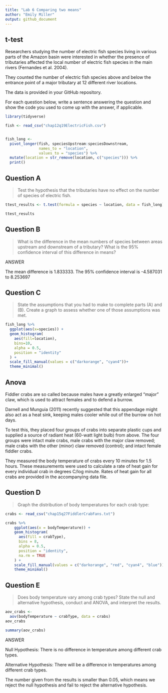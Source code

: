 ```yaml
---
title: "Lab 6 Comparing two means"
author: "Emily Miller"
output: github_document
---
```


## t-test

Researchers studying the number of electric fish species living in various parts 
of the Amazon basin were interested in whether the presence of tributaries 
affected the local number of electric fish species in the main rivers 
(Fernandes et al. 2004).

They counted the number of electric fish species above and below the entrance 
point of a major tributary at 12 different river locations.

The data is provided in your GitHub repository.

For each question below, write a sentence answering the question and show the 
code you used to come up with the answer, if applicable.

```r

library(tidyverse)

fish <- read_csv("chap12q19ElectricFish.csv")


fish_long <- 
  pivot_longer(fish, speciesUpstream:speciesDownstream,
               names_to = "location",
               values_to = "species") %>% 
  mutate(location = str_remove(location, c("species"))) %>% 
  print()


```


## Question A

> Test the hypothesis that the tributaries have no effect on the number of 
species of electric fish.

```r

ttest_results <- t.test(formula = species ~ location, data = fish_long)

ttest_results

```

## Question B

> What is the difference in the mean numbers of species between areas upstream 
and downstream of a tributary? What is the 95% confidence interval of this 
difference in means?

ANSWER

The mean difference is 1.833333. The 95% confidence interval is -4.587031 to 
8.253697


## Question C

> State the assumptions that you had to make to complete parts (A) and (B). 
Create a graph to assess whether one of those assumptions was met.

```r
fish_long %>% 
  ggplot(aes(x=species)) +
  geom_histogram(
    aes(fill=location),
    bins=10,
    alpha = 0.5,
    position = "identity"
  ) +
  scale_fill_manual(values = c("darkorange", "cyan4"))+
  theme_minimal()
```

## Anova

Fiddler crabs are so called because males have a greatly enlarged “major” claw, 
which is used to attract females and to defend a burrow.

Darnell and Munguia (2011) recently suggested that this appendage might also act 
as a heat sink, keeping males cooler while out of the burrow on hot days.

To test this, they placed four groups of crabs into separate plastic cups and 
supplied a source of radiant heat (60-watt light bulb) from above. The four 
groups were intact male crabs, male crabs with the major claw removed; male 
crabs with the other (minor) claw removed (control); and intact female fiddler 
crabs.

They measured the body temperature of crabs every 10 minutes for 1.5 hours. 
These measurements were used to calculate a rate of heat gain for every 
individual crab in degrees C/log minute. Rates of heat gain for all crabs are 
provided in the accompanying data file.


## Question D

> Graph the distribution of body temperatures for each crab type:

```r
crabs <- read_csv("chap15q27FiddlerCrabFans.txt")

crabs %>% 
    ggplot(aes(x = bodyTemperature)) +
    geom_histogram(
      aes(fill = crabType), 
      bins = 8, 
      alpha = 0.5, 
      position = "identity",
      na.rm = TRUE
    ) +
    scale_fill_manual(values = c("darkorange", "red", "cyan4", "blue")) +
    theme_minimal()

```

## Question E

> Does body temperature vary among crab types? State the null and alternative 
hypothesis, conduct and ANOVA, and interpret the results.

```r
aov_crabs <-
  aov(bodyTemperature ~ crabType, data = crabs)
aov_crabs

summary(aov_crabs)
```

ANSWER

Null Hypothesis: There is no difference in temperature among different crab 
types.

Alternative Hypothesis: There will be a difference in temperatures among 
different crab types.

The number given from the results is smaller than 0.05, which means we reject 
the null hypothesis and fail to reject the alternative hypothesis.

